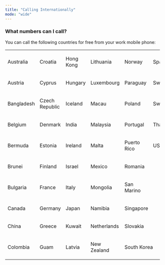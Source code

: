 ```yaml
---
title: "Calling Internationally"
mode: "wide"
---
```


### What numbers can I call?

You can call the following countries for free from your work mobile phone:

<table style="min-width: 150px">
<colgroup><col style="min-width: 25px"><col style="min-width: 25px"><col style="min-width: 25px"><col style="min-width: 25px"><col style="min-width: 25px"><col style="min-width: 25px"></colgroup><tbody><tr><td colspan="1" rowspan="1"><p>Australia</p></td><td colspan="1" rowspan="1"><p>Croatia</p></td><td colspan="1" rowspan="1"><p>Hong Kong</p></td><td colspan="1" rowspan="1"><p>Lithuania</p></td><td colspan="1" rowspan="1"><p>Norway</p></td><td colspan="1" rowspan="1"><p>Spain</p></td></tr><tr><td colspan="1" rowspan="1"><p>Austria</p></td><td colspan="1" rowspan="1"><p>Cyprus</p></td><td colspan="1" rowspan="1"><p>Hungary</p></td><td colspan="1" rowspan="1"><p>Luxembourg</p></td><td colspan="1" rowspan="1"><p>Paraguay</p></td><td colspan="1" rowspan="1"><p>Sweden</p></td></tr><tr><td colspan="1" rowspan="1"><p>Bangladesh</p></td><td colspan="1" rowspan="1"><p>Czech Republic</p></td><td colspan="1" rowspan="1"><p>Iceland</p></td><td colspan="1" rowspan="1"><p>Macau</p></td><td colspan="1" rowspan="1"><p>Poland</p></td><td colspan="1" rowspan="1"><p>Switzerland</p></td></tr><tr><td colspan="1" rowspan="1"><p>Belgium</p></td><td colspan="1" rowspan="1"><p>Denmark</p></td><td colspan="1" rowspan="1"><p>India</p></td><td colspan="1" rowspan="1"><p>Malaysia</p></td><td colspan="1" rowspan="1"><p>Portugal</p></td><td colspan="1" rowspan="1"><p>Thailand</p></td></tr><tr><td colspan="1" rowspan="1"><p>Bermuda</p></td><td colspan="1" rowspan="1"><p>Estonia</p></td><td colspan="1" rowspan="1"><p>Ireland</p></td><td colspan="1" rowspan="1"><p>Malta</p></td><td colspan="1" rowspan="1"><p>Puerto Rico</p></td><td colspan="1" rowspan="1"><p>USA</p></td></tr><tr><td colspan="1" rowspan="1"><p>Brunei</p></td><td colspan="1" rowspan="1"><p>Finland</p></td><td colspan="1" rowspan="1"><p>Israel</p></td><td colspan="1" rowspan="1"><p>Mexico</p></td><td colspan="1" rowspan="1"><p>Romania</p></td><td colspan="1" rowspan="1"><p></p></td></tr><tr><td colspan="1" rowspan="1"><p>Bulgaria</p></td><td colspan="1" rowspan="1"><p>France</p></td><td colspan="1" rowspan="1"><p>Italy</p></td><td colspan="1" rowspan="1"><p>Mongolia</p></td><td colspan="1" rowspan="1"><p>San Marino</p></td><td colspan="1" rowspan="1"><p></p></td></tr><tr><td colspan="1" rowspan="1"><p>Canada</p></td><td colspan="1" rowspan="1"><p>Germany</p></td><td colspan="1" rowspan="1"><p>Japan</p></td><td colspan="1" rowspan="1"><p>Namibia</p></td><td colspan="1" rowspan="1"><p>Singapore</p></td><td colspan="1" rowspan="1"><p></p></td></tr><tr><td colspan="1" rowspan="1"><p>China</p></td><td colspan="1" rowspan="1"><p>Greece</p></td><td colspan="1" rowspan="1"><p>Kuwait</p></td><td colspan="1" rowspan="1"><p>Netherlands</p></td><td colspan="1" rowspan="1"><p>Slovakia</p></td><td colspan="1" rowspan="1"><p></p></td></tr><tr><td colspan="1" rowspan="1"><p>Colombia</p></td><td colspan="1" rowspan="1"><p>Guam</p></td><td colspan="1" rowspan="1"><p>Latvia</p></td><td colspan="1" rowspan="1"><p>New Zealand</p></td><td colspan="2" rowspan="1"><p>South Korea</p></td></tr></tbody>
</table>